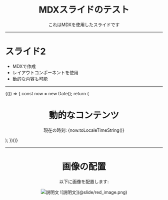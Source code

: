 <style>
.intro-slide {
  background: linear-gradient(45deg, #667eea 0%, #764ba2 100%);
  color: white;
  padding: 2rem;
  border-radius: 12px;
  text-align: center;
}
.intro-slide h1 {
  text-shadow: 2px 2px 4px rgba(0,0,0,0.3);
  color: white !important;
  border: none !important;
}
</style>

<Center>
  <div className="intro-slide">
    <h1>MDXスライドのテスト</h1>
    <p>これはMDXを使用したスライドです</p>
  </div>
</Center>

---

<HeaderAndContent>
  <h1>スライド2</h1>

  <ul>
    <li>MDXで作成</li>
    <li>レイアウトコンポーネントを使用</li>
    <li>動的な内容も可能</li>
  </ul>
</HeaderAndContent>

---

{(() => {
const now = new Date();
return (

<Center>
  <h1>動的なコンテンツ</h1>
  <p>現在の時刻: {now.toLocaleTimeString()}</p>
</Center>
); })()}

---

<Center>
  <h1>画像の配置</h1>
  <p>以下に画像を配置します:</p>
  <img src="@slide/red_image.png" alt="説明文" />
  ![説明文](@slide/red_image.png)
</Center>
